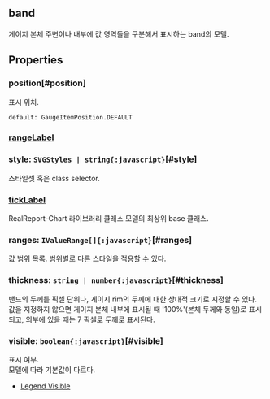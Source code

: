 ## band
게이지 본체 주변이나 내부에 값 영역들을 구분해서 표시하는 band의 모델.
## Properties

### position[#position]
표시 위치.  


`default: GaugeItemPosition.DEFAULT`  

### [rangeLabel](./circle/rangeLabel)
  

### style: `SVGStyles | string{:javascript}`[#style]
스타일셋 혹은 class selector.  

### [tickLabel](./circle/tickLabel)
RealReport-Chart 라이브러리 클래스 모델의 최상위 base 클래스.

  

### ranges: `IValueRange[]{:javascript}`[#ranges]
값 범위 목록.
범위별로 다른 스타일을 적용할 수 있다.  

### thickness: `string | number{:javascript}`[#thickness]
밴드의 두께를 픽셀 단위나, 
게이지 rim의 두께에 대한 상대적 크기로 지정할 수 있다.\
값을 지정하지 않으면 게이지 본체 내부에 표시될 때 '100%'(본체 두께와 동일)로 표시되고,
외부에 있을 때는 7 픽셀로 두께로 표시된다.  

### visible: `boolean{:javascript}`[#visible]
표시 여부.\
모델에 따라 기본값이 다르다.
- [Legend Visible](https:/jsfiddle.net/gh/get/library/pure/realgrid/realchart-demo/tree/master/common/visible)  
